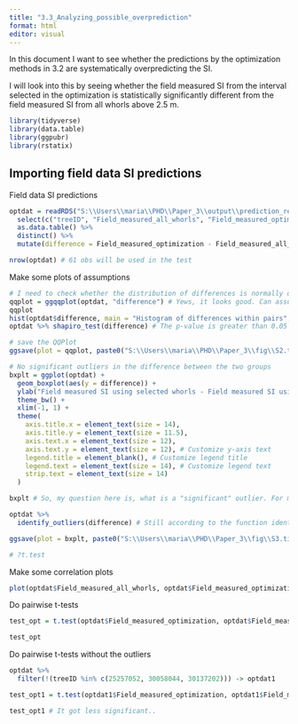 ```yaml
---
title: "3.3_Analyzing_possible_overprediction"
format: html
editor: visual
---
```


In this document I want to see whether the predictions by the optimization methods in 3.2 are systematically overpredicting the SI.

I will look into this by seeing whether the field measured SI from the interval selected in the optimization is statistically significantly different from the field measured SI from all whorls above 2.5 m.

```r
library(tidyverse)
library(data.table)
library(ggpubr)
library(rstatix)
```

## Importing field data SI predictions

Field data SI predictions

```r
optdat = readRDS("S:\\Users\\maria\\PHD\\Paper_3\\output\\prediction_results.rds") %>% 
  select(c("treeID", "Field_measured_all_whorls", "Field_measured_optimization")) %>% 
  as.data.table() %>% 
  distinct() %>% 
  mutate(difference = Field_measured_optimization - Field_measured_all_whorls)

nrow(optdat) # 61 obs will be used in the test
```

Make some plots of assumptions

```r
# I need to check whether the distribution of differences is normally distributed
qqplot = ggqqplot(optdat, "difference") # Yews, it looks good. Can assume normality of the data.
qqplot
hist(optdat$difference, main = "Histogram of differences within pairs", xlab = "Field measured SI using selected whorls - Field measured SI using all whorls") # Just doing a plot I understand better intuitively. yes, normally distributed 
optdat %>% shapiro_test(difference) # The p-value is greater than 0.05 so it is normally distributed. 

# save the QQPlot
ggsave(plot = qqplot, paste0("S:\\Users\\maria\\PHD\\Paper_3\\fig\\S2.tif"), device = "tiff", width = 10, height = 6, units = "in", dpi = 500)
```

```r
# No significant outliers in the difference between the two groups  
bxplt = ggplot(optdat) +
  geom_boxplot(aes(y = difference)) + 
  ylab("Field measured SI using selected whorls - Field measured SI using all whorls (m)") +
  theme_bw() +
  xlim(-1, 1) +
  theme(
    axis.title.x = element_text(size = 14),
    axis.title.y = element_text(size = 11.5),
    axis.text.x = element_text(size = 12),
    axis.text.y = element_text(size = 12), # Customize y-axis text
    legend.title = element_blank(), # Customize legend title
    legend.text = element_text(size = 14), # Customize legend text
    strip.text = element_text(size = 14)
  )

bxplt # So, my question here is, what is a "significant" outlier. For me this looks like a typical distribution of data. I assume this assumptions is okey. I have this tutorial that seems to support that: https://www.statisticssolutions.com/free-resources/directory-of-statistical-analyses/paired-sample-t-test/.  

optdat %>% 
  identify_outliers(difference) # Still according to the function identify_outliers() these are outliers.. I will therefore try the test with and without the outliers to see if there is any difference. 

ggsave(plot = bxplt, paste0("S:\\Users\\maria\\PHD\\Paper_3\\fig\\S3.tif"), device = "tiff", width = 10, height = 6, units = "in", dpi = 500)
```

```r
# ?t.test
```

Make some correlation plots

```r
plot(optdat$Field_measured_all_whorls, optdat$Field_measured_optimization)
```

Do pairwise t-tests

```r
test_opt = t.test(optdat$Field_measured_optimization, optdat$Field_measured_all_whorls, paired = TRUE, alternative = "greater")

test_opt
```

Do pairwise t-tests without the outliers

```r
optdat %>% 
  filter(!(treeID %in% c(25257052, 30058044, 30137202))) -> optdat1

test_opt1 = t.test(optdat1$Field_measured_optimization, optdat1$Field_measured_all_whorls, paired = TRUE, alternative = "greater")

test_opt1 # It got less significant.. 
```
